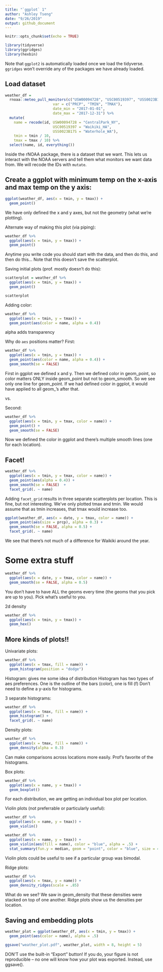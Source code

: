```yaml
---
title: "`ggplot` 1"
author: "Ashley Tseng"
date: "9/26/2019"
output: github_document
---
```


```r
knitr::opts_chunk$set(echo = TRUE)

library(tidyverse)
library(ggridges)
library(hexbin)
```
Note that `ggplot2` is automatically loaded once we load the tidyverse.
`ggridges` won't override any of the packages we have already loaded.

## Load dataset
```r
weather_df = 
  rnoaa::meteo_pull_monitors(c("USW00094728", "USC00519397", "USS0023B17S"),
                      var = c("PRCP", "TMIN", "TMAX"), 
                      date_min = "2017-01-01",
                      date_max = "2017-12-31") %>%
  mutate(
    name = recode(id, USW00094728 = "CentralPark_NY", 
                      USC00519397 = "Waikiki_HA",
                      USS0023B17S = "Waterhole_WA"),
    tmin = tmin / 10,
    tmax = tmax / 10) %>%
  select(name, id, everything())
```
Inside the rNOAA package, there is a dataset that we want. This lets us interact with the NOAA servers and tell them what monitors we want data from. We will recode the IDs with `mutate`.


## Create a ggplot with minimum temp on the x-axis and max temp on the y axis:
```r
ggplot(weather_df, aes(x = tmin, y = tmax)) + 
  geom_point()
```
We have only defined the x and y axes, but not the geometry (what we're plotting).

Alternate way of making this plot (via piping):
```r
weather_df %>% 
  ggplot(aes(x = tmin, y = tmax)) + 
  geom_point()
```
Anytime you write code you should start with the data, and then do this, and then do this...
Note that this doesn't save the scatterplot.

Saving initial plots (prof. mostly doesn't do this):
```r
scatterplot = weather_df %>% 
  ggplot(aes(x = tmin, y = tmax)) + 
  geom_point()

scatterplot
```


Adding color:
```r
weather_df %>% 
  ggplot(aes(x = tmin, y = tmax)) + 
  geom_point(aes(color = name, alpha = 0.4))
```
alpha adds transparency

Why do `aes` positions matter?
First:
```r
weather_df %>% 
  ggplot(aes(x = tmin, y = tmax)) + 
  geom_point(aes(color = name, alpha = 0.4)) +
  geom_smooth(se = FALSE)
```
First in ggplot we defined x and y.
Then we defined color in geom_point, so color matters ONLY inside geom_point but not to geom_smooth. So we see only one line for geom_point.
If we had defined color in ggplot, it would have applied to all geom_'s after that.

vs. 

Second:
```r
weather_df %>% 
  ggplot(aes(x = tmin, y = tmax, color = name)) + 
  geom_point() +
  geom_smooth(se = FALSE)
```
Now we defined the color in ggplot and there's multiple smooth lines (one for each location).


## Facet!
```r
weather_df %>% 
  ggplot(aes(x = tmin, y = tmax, color = name)) + 
  geom_point(aes(alpha = 0.4)) +
  geom_smooth(se = FALSE)  + 
  facet_grid(. ~ name)
```
Adding `facet_grid` results in three separate scatterplots per location.
This is fine, but not interesting. We've only plotted tmax and tmin. We would assume that as tmin increases, that tmax would increase too.

```r
ggplot(weather_df, aes(x = date, y = tmax, color = name)) + 
  geom_point(aes(size = prcp), alpha = 0.3) +
  geom_smooth(se = FALSE, alpha = 0.5) + 
  facet_grid(. ~ name)
```
We see that there's not much of a difference for Waikiki around the year.


# Some extra stuff
```r
weather_df %>% 
  ggplot(aes(x = date, y = tmax, color = name)) +
  geom_smooth(se = FALSE, alpha = 0.5)
```
You don't have to have ALL the geoms every time (the geoms that you pick are up to you).
Pick what's useful to you.

2d density
```r
weather_df %>% 
  ggplot(aes(x = tmin, y = tmax)) +
  geom_hex()
```



## More kinds of plots!!

Univariate plots:
```r
weather_df %>% 
  ggplot(aes(x = tmax, fill = name)) +
  geom_histogram(position = "dodge")
```
Histogram: gives me some idea of distribution
Histogram has two types of aes preferences. One is the outline of the bars (color), one is fill (f)
Don't need to define a y-axis for histograms.

3 separate histograms:
```r
weather_df %>% 
  ggplot(aes(x = tmax, fill = name)) +
  geom_histogram() +
  facet_grid(. ~ name)
```



Density plots:
```r
weather_df %>% 
  ggplot(aes(x = tmax, fill = name)) +
  geom_density(alpha = 0.3)
```
Can make comparisons across locations more easily.
Prof's favorite of the histograms.



Box plots:
```r
weather_df %>% 
  ggplot(aes(x = name, y = tmax)) + 
  geom_boxplot()
```
For each distribution, we are getting an individual box plot per location.



Violin plots (not preferrable or particularly useful):
```r
weather_df %>% 
  ggplot(aes(x = name, y = tmax)) + 
  geom_violin()

weather_df %>% 
  ggplot(aes(x = name, y = tmax)) + 
  geom_violin(aes(fill = name), color = "blue", alpha = .5) + 
  stat_summary(fun.y = median, geom = "point", color = "blue", size = 4)
```
Violin plots could be useful to see if a particular group was bimodal.



Ridge plots:
```r
weather_df %>% 
  ggplot(aes(x = tmax, y = name)) + 
  geom_density_ridges(scale = .85)
```
What do we see? We saw in geom_density that these densities were stacked on top of one another. Ridge plots show us the densities per location.



## Saving and embedding plots
```r
weather_plot = ggplot(weather_df, aes(x = tmin, y = tmax)) + 
  geom_point(aes(color = name), alpha = .5) 

ggsave("weather_plot.pdf", weather_plot, width = 8, height = 5)
```
DON'T use the built-in “Export” button! If you do, your figure is not reproducible – no one will know how your plot was exported. 
Instead, use ggsave().

